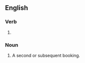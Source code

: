==English==

===Verb===
{{head|en|verb form}}

# {{present participle of|rebook|lang=en|nocat=1}}

===Noun===
{{en-noun}}

# A second or subsequent booking.
